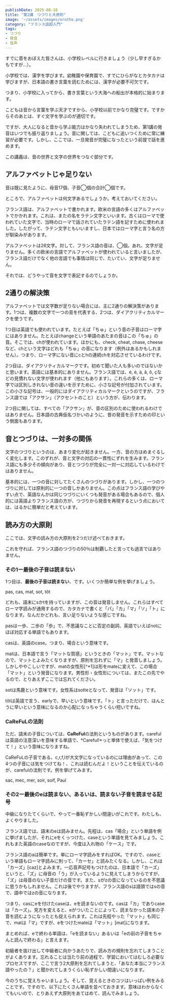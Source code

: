 ```yaml
---
publishDate: 2025-08-18
title: "第2講　つづりと大原則"
image: '~/assets/images/orotho.png'
category: "フランス語超入門"
tags:
- つづり
- 発音
- 音声
---
```


すでに音をおぼえた皆さんは、小学校レベルに行きましょう（少し早すぎるかもですが…）。

小学校では、漢字を学びます。幼稚園や保育園で、すでにひらがなとカタカナは学びますが、日本語の書き言葉を読むためには、漢字が必要不可欠です。

つまり、小学校に入ってから、書き言葉という大海への船出が本格的に始まります。

こどもは音から言葉を学ぶ天才ですから、小学校以前でかなり完璧です。ですからそのあとは、すぐ文字を学ぶのが適切です。

ですが、大人になると音から学ぶ能力はかなり失われてしまうため、第1講の発音はいつでも振り返りましょう。音に関しては、こどもに追いつくために常に練習が必要です。しかし、ここでは、一旦発音が完璧になったという前提で話を進めます。

この講義は、音の世界と文字の世界をつなぐ部分です。

<TOC id='superintro2' />

## アルファベットじゃ足りない

音は既に見たように、母音17個、子音◯個の合計◯個です。

ところで、アルファベットは何文字あるでしょうか。考えておいてください。

フランス語は、アルファベットで書かれます。欧米の言語の多くはアルファベットでかかれます。これは、またの名をラテン文字といいます。古くはローマで使われていた文字で、当時のローマで話されていたラテン語を記すために使われました。したがって、ラテン文字ともいいますし、日本ではローマ字と言う名の方が馴染みがあります。

アルファベットは26文字。対して、フランス語の音は、◯個。あれ、文字が足りません。多くの欧米の言語でアルファベットが使われていると言いましたが、フランス語だけでなく他の言語でも事情は同じで、たいてい、文字が足りません。

それでは、どうやって音を文字で表記するのでしょうか。

## 2通りの解決策

アルファベットでは文字数が足りない場合には、主に2通りの解決策があります。1つは、複数の文字で一つの音を代表する、2つは、ダイアクリティカルマークを使うです。

1つ目は英語でも使われています。たとえば「ちゅ」という音の子音はローマ字にはありません。たとえばchangeという単語のあたまの音はこの「ちゅ」の音。そこでは、chが使われています。ほかにも、check, cheat, chase, cheeseなど、chという文字はどれも「ちゅ」の音になります（例外はあるかもしれません）。つまり、ローマ字にない音にcとhの連続chを対応させているわけです。

2つ目は、ダイアクリティカルマークです。初めて聞いた人も多いのではないかと思います。英語には基本的にありません。フランス語では、é, è, à, â, ô, çなどの見慣れない文字が使われます（他にもあります）。これらの多くは、ローマ字では区別しきれない音の違いを示すために、小さな記号が付加されています。この小さな記号は、一般的にはダイアクリティカルマークというのですが、フランス語では「アクサン」（アクセントのこと）という方が、伝わります。

2つ目に関しては、すべての「アクサン」が、音の区別のために使われるわけではありません。日本語の古典仮名づかいのように、昔の発音を示すための印という側面もあります。

## 音とつづりは、一対多の関係

文字のつづりというのは、あまり変化が起きません。一方、音の方はめまぐるしく変化します。このずれが、音と文字の対応の一貫性にずれを生みます。フランス語にも多少その傾向があり、音とつづりが完全に一対一に対応しているわけではありません。

基本的には、一つの音に対してたくさんのつづりがあります。しかし、一つのつづりに対しては原則的に一つの音しかありません。この点はフランス語の学びやすい点で、英語なんかは同じつづりにいくつも発音がある場合もあるので、個人的には英語よりフランス語の方が、つづりから発音を再現するという点においては、はるかに簡単だと考えています。

## 読み方の大原則

ここでは、文字の読み方の大原則を2つだけ述べておきます。

これを守れば、フランス語のつづりの50％は制覇したと言っても過言ではありません。


### その1ー最後の子音は読まない

1つ目は、**最後の子音は読まない**、です。いくつか簡単な例を挙げましょう。

pas, cas, mat, sot, tôt

どれも、語末にsかtを持っていますが、この音は発音しません。これらはすべてローマ字読みが通用するので、カタカナで書くと「パ」「カ」「マ」「ソ」「ト」になります。なんだかどれも、言い足りないような感じですね。

pasは一歩、二歩の「歩」で、不思議なことに否定の副詞、英語でいえばnotにほぼ対応する単語でもあります。

casは、英語のcase。つまり、場合という意味です。

matは、日本語で言う「マットな質感」というときの「マット」です。マットなので、マットとよみたくなりますが、原則を忘れずに「マ」と発音しましょう。しかしややこしいですが、matの女性形[^*1]は形をmateに変えて、この場合「マット」という発音になります。男性形・女性形については、またこの先でやるので、とりあえずここでは忘れてください。

sotは馬鹿という意味です。女性系はsotteとなって、発音は「ソット」です。

tôtは英語で言う、earlyで、早いという意味です。「ト」と言っただけで、ほんとうに早いという意味になるのか心配になっちゃうくらい短いですね。

### CaReFuLの法則

ただ、語末の子音については、**CaReFul**の法則というものがあります。carefulは英語の注意深いを意味する単語で、*Careful!*っと単体で使えば、「気をつけて！」という意味になりますね。

CaReFuLの子音である、c,r,f,lが大文字になっているのには理由があって、この4つの子音には気をつけてね！、これは読むんだよ！ということを伝えているのが、carefulの法則です。例を挙げてみます。

sac, mec, mer, soir, soif, Paul

<!--
### 寄り道ーむしろ、s,tの法則？

この記事を書きはじめて私も気付いたのですが、「語末の子音は読まない」＋「carefulの法則」というのを、「語末のs,tは読まない」＝「s,tの法則」と言い換えてもいいのかもしれません。なぜならば、21個ある子音の文字のうち、語末にくるものは実はかなり制限され、実質的にはs,t,c,r,f,lがほとんどを占めているように思うからです。

読まない子音を含む単語の例を頭の中で考えてみても、どれもsとtで終わるものばかりです（mとnも読まないと言えますがこれは鼻母音になります）。そして、読む単語を思い浮かべると、どれもc,r,f,lで終わる単語ばかりです。s,t,c,r,f,lで終わらない単語もあるにはありますが、たいがいは外来語とか特殊な語で、語末は読んだり読まなかったりです。

一応、多くの参考書では、「語末の子音は読まない」＋「carefulの法則」で、語末の子音の読み方を説明していますから、ここでもそれを踏襲しておきます。

しかし、その実、多くの単語がsとtで終わりそれは読まない、そしてときどきc,r,f,lで終わるものがあって、それは読む、そしてごくごく稀にそれ以外の子音で終わる単語があって、読むか読まないかはまちまち。このような、状況で、とりあえず「語末の子音は読まない」と言っておけば、大概の単語にはそれがあてはまり、ただときどきの例外はcarefulで処理し、ごく稀な例外は気合で覚えろというのが、この法則の真実だということは付言しておきます。

ただ、とりあえずは、

- 語末の子音は読まない
- CaReFuLの法則

の2つを頭に入れておきましょう。
!-->

### その2ー最後のeは読まない、あるいは、読まない子音を読ませる記号

中級になりたてくらいで、やって一番恥ずかしい間違いがこれです。わたしも、よくやりました。

フランス語では、語末のeは読みません。先程は、cas「場合」という単語を例に挙げましたが、それにeをくっつけた、caseという単語を見てみましょう。これもまた英語のcaseなのですが、今度は入れ物の「ケース」です。

フランス語のaは簡単です。単にローマ字読みをすればOK。ですので、caseという単語もローマ字読みに則って、「カーセ」と読みたくなる。しかし、これは「カーズ」[caz]とよみます。一応音声記号もつけたのは、日本語で「カーズ」というと、「ズ」に母音の「う」が入っているように見えてしまうからですが、「ズ」は母音のない子音だけの音です。また、sがzの音になっているのを不思議に思うかもしれません。これは後でやりますが、フランス語のsは語頭ではsの音で、語中ではzの音になります。

つまり、casにeを付けたcaseは、eを読まないのです。casは「カ」でありcaseは「カーズ」。見方を変えると、eがついたことによって、読まなかった語末の子音を読むようになったとも捉えられます。これは先程やった「マット」も同じで、matは「マ」ですが、eをつけたmateは「マット」[mat]になります。

まとめれば、eで終わる単語は、「eを読まない」あるいは「eの前の子音をちゃんと読んで終わる」と言えます。

初級者を抜け出して中級者に向かうあたりで、読み方の規則を忘れてしまうことがよくあります。忘れることは当たり前の過程で、学習においてはむしろ必要なプロセスですが、ここで言う2大原則を忘れてしまうと、「あなた本当にフランス語やったの？」と聞かれてしまうくらい恥ずかしい間違いになります。

今のうちに覚えちゃいましょう。そして、覚えるときのコツはいっぱい例をみることです。ですので、以下にたくさん単語を並べておきます。意味はわからなくてもいいので、とりあえず大原則をあてはめて、読んでみましょう。